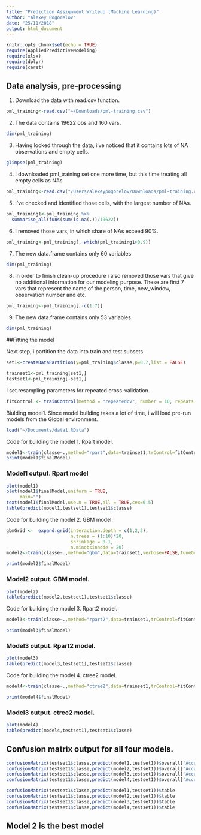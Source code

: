 ```yaml
---
title: "Prediction Assignment Writeup (Machine Learning)"
author: "Alexey Pogorelov"
date: "25/11/2018"
output: html_document
---
```


```r
knitr::opts_chunk$set(echo = TRUE)
require(AppliedPredictiveModeling)
require(xlsx)
require(dplyr)
require(caret)
```

## Data analysis, pre-processing

1. Download the data with read.csv function.
```r
pml_training<-read.csv("~/Downloads/pml-training.csv")
```
2. The data contains 19622 obs and 160 vars. 
```r
dim(pml_training)
```

3. Having looked through the data, i've noticed that it contains lots of NA observations and empty cells. 
```r
glimpse(pml_training)
```

4. I downloaded pml_training set one more time, but this time treating all empty cells as NAs
```r
pml_training<-read.csv("/Users/alexeypogorelov/Downloads/pml-training.csv",na.strings = c('',' ','NA'))
```

5. I've checked and identified those cells, with the largest number of NAs.
```r
pml_training1<-pml_training %>%
  summarise_all(funs(sum(is.na(.))/19622))
```
6. I removed those vars, in which share of NAs exceed 90%.
```r
pml_training<-pml_training[,-which(pml_training1>0.9)]
```

7. The new data.frame contains only 60 variables
```r
dim(pml_training)
```

8. In order to finish clean-up procedure i also removed those vars that give no additional information for our modeling purpose. These are first 7 vars that represent the name of the person, time, new_window, observation number and etc.

```r
pml_training<-pml_training[,-c(1:7)]
```

9. The new data.frame contains only 53 variables
```r
dim(pml_training)
```

##Fitting the model

Next step, i partition the data into train and test subsets. 

```r
set1<-createDataPartition(y=pml_training$classe,p=0.7,list = FALSE)

trainset1<-pml_training[set1,]
testset1<-pml_training[-set1,]
```

I set resampling parameters for repeated cross-validation.

```r
fitControl <- trainControl(method = "repeatedcv", number = 10, repeats = 5)
```

Biulding model1. Since model building takes a lot of time, i will load pre-run models from the Global environment.

```r
load("~/Documents/data1.RData")
```
Code for building the model 1. Rpart model.

```r

model1<-train(classe~.,method="rpart",data=trainset1,trControl=fitControl)
print(model1$finalModel)
```
### Model1 output. Rpart model
```r
plot(model1)
plot(model1$finalModel,uniform = TRUE,
     main="")
text(model1$finalModel,use.n = TRUE,all = TRUE,cex=0.5)
table(predict(model1,testset1),testset1$classe)

```

Code for building the model 2. GBM model.

```r
gbmGrid <-  expand.grid(interaction.depth = c(1,2,3), 
                        n.trees = (1:10)*20, 
                        shrinkage = 0.1,
                        n.minobsinnode = 20)
model2<-train(classe~.,method="gbm",data=trainset1,verbose=FALSE,tuneGrid = gbmGrid)

print(model2$finalModel)
```
### Model2 output. GBM model.
```r
plot(model2)
table(predict(model2,testset1),testset1$classe)
```

Code for building the model 3. Rpart2 model.

```r
model3<-train(classe~.,method="rpart2",data=trainset1,trControl=fitControl,tuneLength=10)

print(model3$finalModel)

```
### Model3 output. Rpart2 model.
```r
plot(model3)
table(predict(model3,testset1),testset1$classe)

```

Code for building the model 4. ctree2 model.

```r
model4<-train(classe~.,method="ctree2",data=trainset1,trControl=fitControl,tuneLength=10)

print(model4$finalModel)

```
### Model3 output. ctree2 model.
```r

plot(model4)
table(predict(model4,testset1),testset1$classe)

```

## Confusion matrix output for all four models.

```r
confusionMatrix(testset1$classe,predict(model1,testset1))$overall['Accuracy']
confusionMatrix(testset1$classe,predict(model2,testset1))$overall['Accuracy']
confusionMatrix(testset1$classe,predict(model3,testset1))$overall['Accuracy']
confusionMatrix(testset1$classe,predict(model4,testset1))$overall['Accuracy']

confusionMatrix(testset1$classe,predict(model1,testset1))$table
confusionMatrix(testset1$classe,predict(model2,testset1))$table
confusionMatrix(testset1$classe,predict(model3,testset1))$table
confusionMatrix(testset1$classe,predict(model4,testset1))$table
```

## Model 2 is the best model